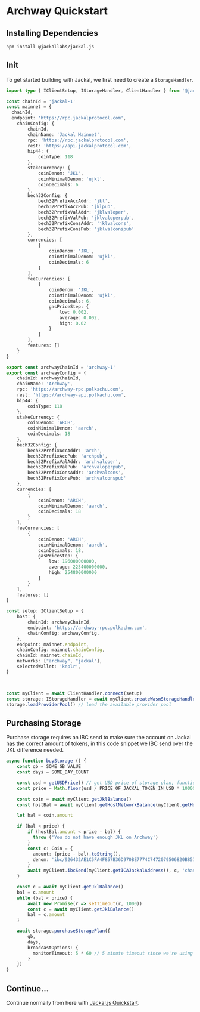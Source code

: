 # Archway Quickstart

## Installing Dependencies
```bash [Terminal]
npm install @jackallabs/jackal.js
```

## Init

To get started building with Jackal, we first need to create a `StorageHandler`.

```typescript
import type { IClientSetup, IStorageHandler, ClientHandler } from '@jackallabs/jackal.js'

const chainId = 'jackal-1'
const mainnet = {
  chainId,
  endpoint: 'https://rpc.jackalprotocol.com',
    chainConfig: {
        chainId,
        chainName: 'Jackal Mainnet',
        rpc: 'https://rpc.jackalprotocol.com',
        rest: 'https://api.jackalprotocol.com',
        bip44: {
            coinType: 118
        },
        stakeCurrency: {
            coinDenom: 'JKL',
            coinMinimalDenom: 'ujkl',
            coinDecimals: 6
        },
        bech32Config: {
            bech32PrefixAccAddr: 'jkl',
            bech32PrefixAccPub: 'jklpub',
            bech32PrefixValAddr: 'jklvaloper',
            bech32PrefixValPub: 'jklvaloperpub',
            bech32PrefixConsAddr: 'jklvalcons',
            bech32PrefixConsPub: 'jklvalconspub'
        },
        currencies: [
            {
                coinDenom: 'JKL',
                coinMinimalDenom: 'ujkl',
                coinDecimals: 6
            }
        ],
        feeCurrencies: [
            {
                coinDenom: 'JKL',
                coinMinimalDenom: 'ujkl',
                coinDecimals: 6,
                gasPriceStep: {
                    low: 0.002,
                    average: 0.002,
                    high: 0.02
                }
            }
        ],
        features: []
    }
}

export const archwayChainId = 'archway-1'
export const archwayConfig = {
    chainId: archwayChainId,
    chainName: 'Archway',
    rpc: 'https://archway-rpc.polkachu.com',
    rest: 'https://archway-api.polkachu.com',
    bip44: {
        coinType: 118
    },
    stakeCurrency: {
        coinDenom: 'ARCH',
        coinMinimalDenom: 'aarch',
        coinDecimals: 18
    },
    bech32Config: {
        bech32PrefixAccAddr: 'arch',
        bech32PrefixAccPub: 'archpub',
        bech32PrefixValAddr: 'archvaloper',
        bech32PrefixValPub: 'archvaloperpub',
        bech32PrefixConsAddr: 'archvalcons',
        bech32PrefixConsPub: 'archvalconspub'
    },
    currencies: [
        {
            coinDenom: 'ARCH',
            coinMinimalDenom: 'aarch',
            coinDecimals: 18
        }
    ],
    feeCurrencies: [
        {
            coinDenom: 'ARCH',
            coinMinimalDenom: 'aarch',
            coinDecimals: 18,
            gasPriceStep: {
                low: 196000000000,
                average: 225400000000,
                high: 254800000000
            }
        }
    ],
    features: []
}

const setup: IClientSetup = {
    host: {
        chainId: archwayChainId,
        endpoint: 'https://archway-rpc.polkachu.com',
        chainConfig: archwayConfig,
    },
    endpoint: mainnet.endpoint,
    chainConfig: mainnet.chainConfig,
    chainId: mainnet.chainId,
    networks: ["archway", "jackal"],
    selectedWallet: 'keplr',
}



const myClient = await ClientHandler.connect(setup)
const storage: IStorageHandler = await myClient.createWasmStorageHandler()
storage.loadProviderPool() // load the available provider pool
```

## Purchasing Storage
Purchase storage requires an IBC send to make sure the account on Jackal has the correct amount of tokens, in this code snippet we IBC send over the JKL difference needed.

```typescript
async function buyStorage () {
    const gb = SOME_GB_VALUE
    const days = SOME_DAY_COUNT

    const usd = getUSDPrice() // get USD price of storage plan, function body not included here.
    const price = Math.floor(usd / PRICE_OF_JACKAL_TOKEN_IN_USD * 1000000 * 1.15)

    const coin = await myClient.getJklBalance()
    const hostBal = await myClient.getHostNetworkBalance(myClient.getHostAddress(), 'ibc/926432AE1C5FA4F857B36D970BE7774C7472079506820B857B75C5DE041DD7A3')

    let bal = coin.amount

    if (bal < price) {
        if (hostBal.amount < price - bal) {
          throw ('You do not have enough JKL on Archway')
        }
        const c: Coin = {
          amount: (price - bal).toString(),
          denom: 'ibc/926432AE1C5FA4F857B36D970BE7774C7472079506820B857B75C5DE041DD7A3'
        }
        await myClient.ibcSend(myClient.getICAJackalAddress(), c, 'channel-14')
    }

    const c = await myClient.getJklBalance()
    bal = c.amount
    while (bal < price) {
        await new Promise(r => setTimeout(r, 1000))
        const c = await myClient.getJklBalance()
        bal = c.amount
    }

    await storage.purchaseStoragePlan({
        gb,
        days,
        broadcastOptions: {
          monitorTimeout: 5 * 60 // 5 minute timeout since we're using IBC
        }
    })
}
```

## Continue...
Continue normally from here with [Jackal.js Quickstart](devs/jjs-quickstart.md).